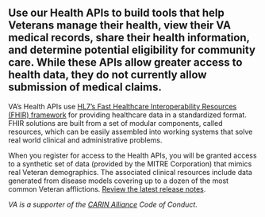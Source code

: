 ## Use our Health APIs to build tools that help Veterans manage their health, view their VA medical records, share their health information, and determine potential eligibility for community care. While these APIs allow greater access to health data, they do not currently allow submission of medical claims. 

VA’s Health APIs use [HL7’s Fast Healthcare Interoperability Resources (FHIR) framework](https://www.hl7.org/fhir/overview.html) for providing healthcare data in a standardized format. FHIR solutions are built from a set of modular components, called resources, which can be easily assembled into working systems that solve real world clinical and administrative problems. 

When you register for access to the Health APIs, you will be granted access to a synthetic set of data (provided by the MITRE Corporation) that mimics real Veteran demographics. The associated clinical resources include data generated from disease models covering up to a dozen of the most common Veteran afflictions. [Review the latest release notes](/release-notes/health).

_VA is a supporter of the [CARIN Alliance](https://www.carinalliance.com/) Code of Conduct._
